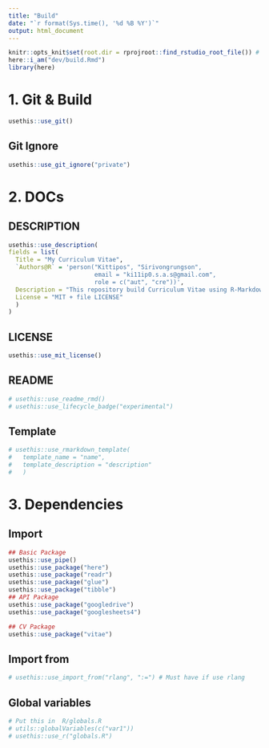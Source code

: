 ```yaml
---
title: "Build"
date: "`r format(Sys.time(), '%d %B %Y')`"
output: html_document
---
```


```r
knitr::opts_knit$set(root.dir = rprojroot::find_rstudio_root_file()) # Set WD to Root
here::i_am("dev/build.Rmd")
library(here)

```


# 1. Git & Build

```r
usethis::use_git()
```

## Git Ignore

```r
usethis::use_git_ignore("private")
```


# 2. DOCs


## DESCRIPTION

```r
usethis::use_description(
fields = list(
  Title = "My Curriculum Vitae",
  `Authors@R` = 'person("Kittipos", "Sirivongrungson", 
                        email = "ki11ip0.s.a.s@gmail.com", 
                        role = c("aut", "cre"))',
  Description = "This repository build Curriculum Vitae using R-Markdown template from vitae package.",
  License = "MIT + file LICENSE"
  )
)
```


## LICENSE

```r
usethis::use_mit_license()
```

## README

```r
# usethis::use_readme_rmd()
# usethis::use_lifecycle_badge("experimental")
```


## Template

```r
# usethis::use_rmarkdown_template(
#   template_name = "name",
#   template_description = "description"
#   )
```


# 3. Dependencies

## Import

```r
## Basic Package
usethis::use_pipe()
usethis::use_package("here")
usethis::use_package("readr")
usethis::use_package("glue")
usethis::use_package("tibble")
## API Package
usethis::use_package("googledrive")
usethis::use_package("googlesheets4")

## CV Package
usethis::use_package("vitae")

```


## Import from

```r
# usethis::use_import_from("rlang", ":=") # Must have if use rlang
```

## Global variables


```r
# Put this in  R/globals.R
# utils::globalVariables(c("var1"))
# usethis::use_r("globals.R")
```


